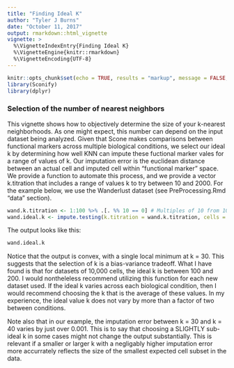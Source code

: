 ```yaml
---
title: "Finding Ideal K"
author: "Tyler J Burns"
date: "October 11, 2017"
output: rmarkdown::html_vignette
vignette: >
  %\VignetteIndexEntry{Finding Ideal K}
  %\VignetteEngine{knitr::rmarkdown}
  %\VignetteEncoding{UTF-8}
---
```


```r
knitr::opts_chunk$set(echo = TRUE, results = "markup", message = FALSE, warning = FALSE)
library(Sconify)
library(dplyr)
```

### Selection of the number of nearest neighbors
This vignette shows how to objectively determine the size of your k-nearest neighborhoods. As one might expect, this number can depend on the input dataset being analyzed. Given that Scone makes comparisons between functional markers across multiple biological conditions, we select our ideal k by determining how well KNN can impute these fuctional marker vales for a range of values of k. Our imputation error is the euclidean distance between an actual cell and imputed cell within "functional marker" space. We  provide a function to automate this process, and we provide a vector k.titration that includes a range of values k to try between 10 and 2000. For the example below, we use the Wanderlust dataset (see PreProcessing.Rmd "data" section). 

```r
wand.k.titration <- 1:100 %>% .[. %% 10 == 0] # Multiples of 10 from 10 to 100, for dataset of 1000 cells
wand.ideal.k <- impute.testing(k.titration = wand.k.titration, cells = wand.il7, input.markers = input.markers, test.markers = funct.markers)
```

The output looks like this:
```r
wand.ideal.k
```

Notice that the output is convex, with a single local minimum at k = 30. This suggests that the selection of k is a bias-variance tradeoff. What I have found is that for datasets of 10,000 cells, the ideal k is between 100 and 200. I would nontheleless recommend utilizing this function for each new dataset used. If the ideal k varies across each biological condition, then I would recommend choosing the k that is the average of these values. In my experience, the ideal value k does not vary by more than a factor of two between conditions. 

Note also that in our example, the imputation error between k = 30 and k = 40 varies by just over 0.001. This is to say that choosing a SLIGHTLY sub-ideal k in some cases might not change the output substantially. This is relevant if a smaller or larger k with a negligably higher imputation error more accurrately reflects the size of the smallest expected cell subset in the data. 
